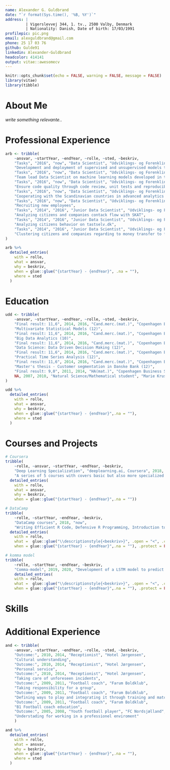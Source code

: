 ```yaml
---
name: Alexander G. Guldbrand
date: "`r format(Sys.time(), '%B, %Y')`"
address: |
         | Vigerslevvej 344, 1. tv., 2500 Valby, Denmark
         | Nationality: Danish, Date of birth: 17/03/1991
profilepic: pic.png
email: alexguldbrand@gmail.com
phone: 25 17 03 76
github: Gulde91
linkedin: Alexander-Guldbrand
headcolor: 414141
output: vitae::awesomecv
---
```

  
```r
knitr::opts_chunk$set(echo = FALSE, warning = FALSE, message = FALSE)
library(vitae)
library(tibble)
```

\vspace{0.2cm}

# About Me
*write something relevante..*

# Professional Experience
```r
arb <- tribble(
    ~ansvar, ~startYear, ~endYear, ~rolle, ~sted, ~beskriv,
    "Tasks", "2016", "now", "Data Scientist", "Udviklings- og Forenklingsstyrelsen", 
    "Development and deployment of supervised and unsupervised models through R",
    "Tasks", "2016", "now", "Data Scientist", "Udviklings- og Forenklingsstyrelsen",
    "Team lead Data Scientist on machine learning models developed in the VAT area",
    "Tasks", "2016", "now", "Data Scientist", "Udviklings- og Forenklingsstyrelsen",
    "Ensure code quality through code review, unit tests and reproducible code ",
    "Tasks", "2016", "now", "Data Scientist", "Udviklings- og Forenklingsstyrelsen",
    "Cooperating with the Scandinavian countries in advanced analytics on the VAT area",
    "Tasks", "2016", "now", "Data Scientist", "Udviklings- og Forenklingsstyrelsen",
    "Recruiting new employees",
    "Tasks", "2014", "2016", "Junior Data Scientist", "Udviklings- og Forenklingsstyrelsen",
    "Analyzing citizens and companies contack flow with SKAT",
    "Tasks", "2014", "2016", "Junior Data Scientist", "Udviklings- og Forenklingsstyrelsen",
    "Analyzing citizens behavior on tastselv.dk",
    "Tasks", "2014", "2016", "Junior Data Scientist", "Udviklings- og Forenklingsstyrelsen",
    "Clustering citizens and companies regarding to money transfer to foreign countries"
)

arb %>%
  detailed_entries(
    with = rolle,
    what = ansvar,
    why = beskriv,
    when = glue::glue("{startYear} - {endYear}", .na = ""),
    where = sted
  )
```


# Education
```r
udd <- tribble(
    ~ansvar, ~startYear, ~endYear, ~rolle, ~sted, ~beskriv,
    "Final result: 11,6", 2014, 2016, "Cand.merc.(mat.)", "Copenhagen Business School",
    "Multivariate Statistical Models (12)",
    "Final result: 11,6", 2014, 2016, "Cand.merc.(mat.)", "Copenhagen Business School",
    "Big Data Analytics (10)",
    "Final result: 11,6", 2014, 2016, "Cand.merc.(mat.)", "Copenhagen Business School",
    "Data Science: Data Driven Decision Making (12)",
    "Final result: 11,6", 2014, 2016, "Cand.merc.(mat.)", "Copenhagen Business School",
    "Practical Time Series Analysis (12)",
    "Final result: 11,6", 2014, 2016, "Cand.merc.(mat.)", "Copenhagen Business School",
    "Master's thesis - Customer segmentation in Danske Bank (12)",
    "Final result: 9,0", 2011, 2014, "HA(mat.)", "Copenhagen Business School", NA,
    NA, 2007, 2010, "Natural Science/Mathematical student", "Marie Kruse Skole", NA
)

udd %>%
  detailed_entries(
    with = rolle,
    what = ansvar,
    why = beskriv,
    when = glue::glue("{startYear} - {endYear}",.na = ""),
    where = sted
  )
```

# Courses and Projects
<!-- # futher education or courses, books and selfmade projects
2020 Deep Learning Specialization, deeplearning.ai, Coursera
“Specialization”.
Five course specialization covering among other things hyperparameter tuning, regularization, optimization algorithms, CNNs and RNNs

"En serie på 5 kurser som både dækker grundlæggende, men også mere specialiseret viden om deep learning. Kurset berører primært CNNs og RNNs.",

-->
```r
# Coursera
tribble(
    ~rolle, ~ansvar, ~startYear, ~endYear, ~beskriv,
    "Deep Learning Specialization", "deeplearning.ai, Coursera", 2018, 2019,
    "A series of 5 courses with covers basic but also more specialized knowledge about deep learning. This course is focusing on CNNs and RNNs.") %>% 
  detailed_entries(
    with = rolle,
    what = ansvar,
    why = beskriv,
    when = glue::glue("{startYear} - {endYear}",.na = ""))

# DataCamp
tribble(
    ~rolle, ~startYear, ~endYear, ~beskriv,
    "DataCamp courses", 2018, "now",
    "Writing Efficient R Code, Defensive R Programming, Introduction to Natural Language Processing in R, Anomaly Detection in R, Introduction to Git, Introduction to Python, Python for R Users, Foundations of Functional Programming with purrr, Intermediate Functional Programming with purrr, Web scraping in R.") %>% 
  detailed_entries(
    with = rolle,
    what =  glue::glue("\\descriptionstyle{<beskriv>}", .open = "<", .close = ">"),
    when = glue::glue("{startYear} - {endYear}",.na = ""), .protect = FALSE)

# komma model
tribble(
    ~rolle, ~startYear, ~endYear, ~beskriv,
    "Comma-model", 2019, 2020, "Development of a LSTM model to predict where a comma should be placed in a danish sentence.") %>% 
    detailed_entries(
    with = rolle,
    what =  glue::glue("\\descriptionstyle{<beskriv>}", .open = "<", .close = ">"),
    when = glue::glue("{startYear} - {endYear}",.na = ""), .protect = FALSE)
```

<!--
# Relevante kompetencer
-->

# Skills
\renewcommand{\arraystretch}{1.5} <!-- definere linjeafstand -->
\begin{minipage}[t]{0.7\textwidth}
  \vspace{-\baselineskip}
  \entrypositionstyle{Technical skills} \\
  \begin{tabular}{llllll}
    \textbf{R} & \resume{2}{6} &
    \textbf{VBA} & \resume{2}{6} & 
    \entoure{\textcolor{white}{Git}} & 
    \entoure{\textcolor{white}{Regex}} \\
    \textbf{SQL} & \resume{2}{6} & 
    \textbf{Python} & \resume{2}{6} &
    \entoure{\textcolor{white}{Google Cloud}} &
    \entoure{\textcolor{white}{Jenkins}} \\
    \textbf{SAS} & \resume{2}{6} & & &
    \entoure{\textcolor{white}{Jira}} \\
  \end{tabular}\end{minipage}
\begin{minipage}[t]{0.3\textwidth}
  \vspace{-\baselineskip}
  \entrypositionstyle{Languages} \\
  \begin{tabular}{ll}
    \textbf{Danish} - Native \\
    \textbf{English} - Proficient \\
  \end{tabular}\end{minipage}
\renewcommand{\arraystretch}{1} <!-- definere linjeafstand -->

<!-- \newpage -->
# Additional Experience
<!-- overvej hvor relevant nedenstående er, og om det er relevant at have udbytte med --> 
```r
and <- tribble(
    ~ansvar, ~startYear, ~endYear, ~rolle, ~sted, ~beskriv,
    "Outcome:", 2010, 2014, "Receptionist", "Hotel Jørgensen", 
    "Cultural understanding",
    "Outcome:", 2010, 2014, "Receptionist", "Hotel Jørgensen", 
    "Personal service",
    "Outcome:", 2010, 2014, "Receptionist", "Hotel Jørgensen", 
    "Taking care of unforeseen incidents",
    "Outcome:", 2009, 2011, "Football coach", "Farum Boldklub", 
    "Taking responsibility for a group",
    "Outcome:", 2009, 2011, "Football coach", "Farum Boldklub", 
    "Defining ways to play and integrating it through training and match",
    "Outcome:", 2009, 2011, "Football coach", "Farum Boldklub", 
    "B1 Football coach education",
    "Outcome:", 2005, 2008, "Youth football player", "FC Nordsjælland", 
    "Understading for working in a professionel enviroment"
    )

and %>%
  detailed_entries(
    with = rolle,
    what = ansvar,
    why = beskriv,
    when = glue::glue("{startYear} - {endYear}",.na = ""),
    where = sted
  )
```

